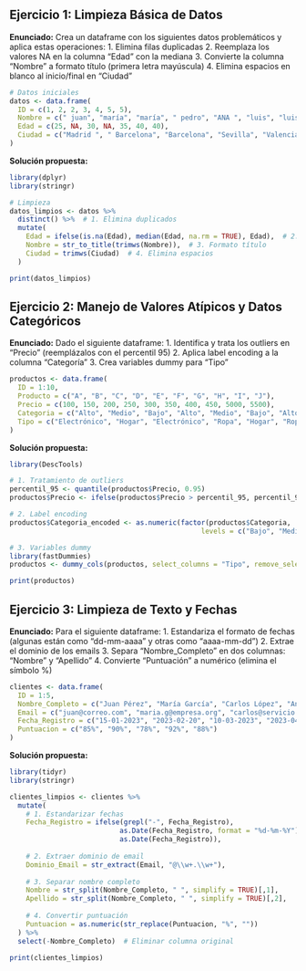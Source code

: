 ## Ejercicio 1: Limpieza Básica de Datos

**Enunciado:**
Crea un dataframe con los siguientes datos problemáticos y aplica estas operaciones:
1. Elimina filas duplicadas
2. Reemplaza los valores NA en la columna "Edad" con la mediana
3. Convierte la columna "Nombre" a formato título (primera letra mayúscula)
4. Elimina espacios en blanco al inicio/final en "Ciudad"

```R
# Datos iniciales
datos <- data.frame(
  ID = c(1, 2, 2, 3, 4, 5, 5),
  Nombre = c(" juan", "maría", "maría", " pedro", "ANA ", "luis", "luis"),
  Edad = c(25, NA, 30, NA, 35, 40, 40),
  Ciudad = c("Madrid ", " Barcelona", "Barcelona", "Sevilla", "Valencia", "Bilbao ", "Bilbao ")
)
```

**Solución propuesta:**

```R
library(dplyr)
library(stringr)

# Limpieza
datos_limpios <- datos %>%
  distinct() %>%  # 1. Elimina duplicados
  mutate(
    Edad = ifelse(is.na(Edad), median(Edad, na.rm = TRUE), Edad),  # 2. Reemplaza NA con mediana
    Nombre = str_to_title(trimws(Nombre)),  # 3. Formato título
    Ciudad = trimws(Ciudad)  # 4. Elimina espacios
  )

print(datos_limpios)
```

## Ejercicio 2: Manejo de Valores Atípicos y Datos Categóricos

**Enunciado:**
Dado el siguiente dataframe:
1. Identifica y trata los outliers en "Precio" (reemplázalos con el percentil 95)
2. Aplica label encoding a la columna "Categoría"
3. Crea variables dummy para "Tipo"

```R
productos <- data.frame(
  ID = 1:10,
  Producto = c("A", "B", "C", "D", "E", "F", "G", "H", "I", "J"),
  Precio = c(100, 150, 200, 250, 300, 350, 400, 450, 5000, 5500),
  Categoria = c("Alto", "Medio", "Bajo", "Alto", "Medio", "Bajo", "Alto", "Medio", "Bajo", "Alto"),
  Tipo = c("Electrónico", "Hogar", "Electrónico", "Ropa", "Hogar", "Ropa", "Electrónico", "Hogar", "Ropa", "Electrónico")
)
```

**Solución propuesta:**

```R
library(DescTools)

# 1. Tratamiento de outliers
percentil_95 <- quantile(productos$Precio, 0.95)
productos$Precio <- ifelse(productos$Precio > percentil_95, percentil_95, productos$Precio)

# 2. Label encoding
productos$Categoria_encoded <- as.numeric(factor(productos$Categoria, 
                                               levels = c("Bajo", "Medio", "Alto")))

# 3. Variables dummy
library(fastDummies)
productos <- dummy_cols(productos, select_columns = "Tipo", remove_selected_columns = FALSE)

print(productos)
```

## Ejercicio 3: Limpieza de Texto y Fechas

**Enunciado:**
Para el siguiente dataframe:
1. Estandariza el formato de fechas (algunas están como "dd-mm-aaaa" y otras como "aaaa-mm-dd")
2. Extrae el dominio de los emails
3. Separa "Nombre_Completo" en dos columnas: "Nombre" y "Apellido"
4. Convierte "Puntuación" a numérico (elimina el símbolo %)

```R
clientes <- data.frame(
  ID = 1:5,
  Nombre_Completo = c("Juan Pérez", "María García", "Carlos López", "Ana Martínez", "Luisa Rodríguez"),
  Email = c("juan@correo.com", "maria.g@empresa.org", "carlos@servicio.net", "ana@correo.com", "luisa.r@empresa.org"),
  Fecha_Registro = c("15-01-2023", "2023-02-20", "10-03-2023", "2023-04-05", "25-05-2023"),
  Puntuacion = c("85%", "90%", "78%", "92%", "88%")
)
```

**Solución propuesta:**

```R
library(tidyr)
library(stringr)

clientes_limpios <- clientes %>%
  mutate(
    # 1. Estandarizar fechas
    Fecha_Registro = ifelse(grepl("-", Fecha_Registro),
                           as.Date(Fecha_Registro, format = "%d-%m-%Y"),
                           as.Date(Fecha_Registro)),
    
    # 2. Extraer dominio de email
    Dominio_Email = str_extract(Email, "@\\w+.\\w+"),
    
    # 3. Separar nombre completo
    Nombre = str_split(Nombre_Completo, " ", simplify = TRUE)[,1],
    Apellido = str_split(Nombre_Completo, " ", simplify = TRUE)[,2],
    
    # 4. Convertir puntuación
    Puntuacion = as.numeric(str_replace(Puntuacion, "%", ""))
  ) %>%
  select(-Nombre_Completo)  # Eliminar columna original

print(clientes_limpios)
```